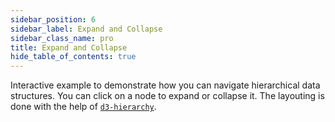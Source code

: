 ```yaml
---
sidebar_position: 6
sidebar_label: Expand and Collapse
sidebar_class_name: pro
title: Expand and Collapse
hide_table_of_contents: true
---
```



Interactive example to demonstrate how you can navigate hierarchical data structures. You can click on a node to expand or collapse it. The layouting is done with the help of [`d3-hierarchy`](https://github.com/d3/d3-hierarchy).

<ProExampleViewer slug="expand-collapse" />
